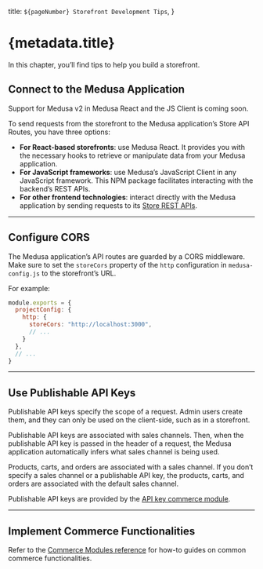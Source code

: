   title: `${pageNumber} Storefront Development Tips`,
}

# {metadata.title}

In this chapter, you’ll find tips to help you build a storefront.

## Connect to the Medusa Application

<Note type="soon">

Support for Medusa v2 in Medusa React and the JS Client is coming soon.

</Note>

To send requests from the storefront to the Medusa application’s Store API Routes, you have three options:

- **For React-based storefronts**: use Medusa React. It provides you with the necessary hooks to retrieve or manipulate data from your Medusa application.
- **For JavaScript frameworks**: use Medusa’s JavaScript Client in any JavaScript framework. This NPM package facilitates interacting with the backend’s REST APIs.
- **For other frontend technologies**:  interact directly with the Medusa application by sending requests to its [Store REST APIs](https://docs.medusajs.com/api/store).

---

## Configure CORS

The Medusa application’s API routes are guarded by a CORS middleware. Make sure to set the `storeCors` property of the `http` configuration in `medusa-config.js` to the storefront’s URL.

For example:

```js title="medusa-config.js"
module.exports = {
  projectConfig: {
    http: {
      storeCors: "http://localhost:3000",
      // ...
    }
  },
  // ...
}
```

---

## Use Publishable API Keys

Publishable API keys specify the scope of a request. Admin users create them, and they can only be used on the client-side, such as in a storefront.

Publishable API keys are associated with sales channels. Then, when the publishable API key is passed in the header of a request, the Medusa application automatically infers what sales channel is being used.

<Note>

Products, carts, and orders are associated with a sales channel. If you don’t specify a sales channel or a publishable API key, the products, carts, and orders are associated with the default sales channel.

</Note>

Publishable API keys are provided by the [API key commerce module](!resources!/commerce-modules/api-key).

---

## Implement Commerce Functionalities

Refer to the [Commerce Modules reference](!resources!/commerce-modules) for how-to guides on common commerce functionalities.
